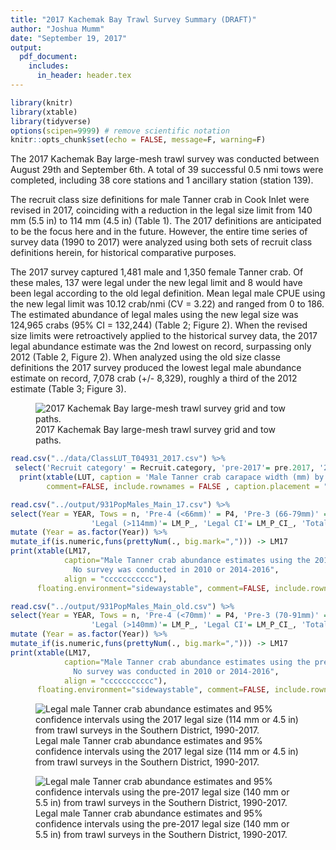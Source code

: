 ```yaml
---
title: "2017 Kachemak Bay Trawl Survey Summary (DRAFT)"
author: "Joshua Mumm"
date: "September 19, 2017"
output:
  pdf_document:
    includes:
      in_header: header.tex
---
```

```r
library(knitr)
library(xtable)
library(tidyverse)
options(scipen=9999) # remove scientific notation
knitr::opts_chunk$set(echo = FALSE, message=F, warning=F)
```

The 2017 Kachemak Bay large-mesh trawl survey was conducted between August 29th and September 6th.  A total of 39 successful 0.5 nmi tows were completed, including 38 core stations and 1 ancillary station (station 139). 

The recruit class size definitions for male Tanner crab in Cook Inlet were revised in 2017, coinciding with a reduction in the legal size limit from 140 mm (5.5 in) to 114 mm (4.5 in) (Table 1).  The 2017 definitions are anticipated to be the focus here and in the future.  However, the entire time series of survey data (1990 to 2017) were analyzed using both sets of recruit class definitions herein, for historical comparative purposes.

The 2017 survey captured 1,481 male and 1,350 female Tanner crab.  Of these males, 137 were legal under the new legal limit and 8 would have been legal according to the old legal definition.  Mean legal male CPUE using the new legal limit was 10.12 crab/nmi (CV = 3.22) and ranged from 0 to 186.
The estimated abundance of legal males using the new legal size was 124,965 crabs (95% CI = 132,244) (Table 2; Figure 2). When the revised size limits were retroactively applied to the historical survey data, the 2017 legal abundance estimate was the 2nd lowest on record, surpassing only 2012 (Table 2, Figure 2). When analyzed using the old size classe definitions the 2017 survey produced the lowest legal male abundance estimate on record, 7,078 crab (+/- 8,329), roughly a third of the 2012 estimate (Table 3; Figure 3).    
    

\newpage

![2017 Kachemak Bay large-mesh trawl survey grid and tow paths.](../figs/2017T04tows_170919.png)

```r
read.csv("../data/ClassLUT_T04931_2017.csv") %>%
 select('Recruit category' = Recruit.category, 'pre-2017'= pre.2017, '2017' = X2017) -> LUT
  print(xtable(LUT, caption = 'Male Tanner crab carapace width (mm) by recruit category for the Southern Distric trawl surveys.'),
        comment=FALSE, include.rownames = FALSE , caption.placement = "top")
```  

```r
read.csv("../output/931PopMales_Main_17.csv") %>%
select(Year = YEAR, Tows = n, 'Pre-4 (<66mm)' = P4, 'Pre-3 (66-79mm)' = P3, 'Pre-2 (80-95mm)' = P2, 'Pre-1 (96-113mm)' = P1,
                  'Legal (>114mm)'= LM_P_, 'Legal CI'= LM_P_CI_, 'Total' = TM_P_, 'Total CI'= TM_P_CI_ ) %>%
mutate (Year = as.factor(Year)) %>%
mutate_if(is.numeric,funs(prettyNum(., big.mark=","))) -> LM17
print(xtable(LM17,
            caption="Male Tanner crab abundance estimates using the 2017 size class revisions from trawl surveys in the Southern District, 1990-2017.
              No survey was conducted in 2010 or 2014-2016",
            align = "ccccccccccc"),
      floating.environment="sidewaystable", comment=FALSE, include.rownames = FALSE , caption.placement = "top")
```   


```r
read.csv("../output/931PopMales_Main_old.csv") %>%
select(Year = YEAR, Tows = n, 'Pre-4 (<70mm)' = P4, 'Pre-3 (70-91mm)' = P3, 'Pre-2 (92-114mm)' = P2, 'Pre-1 (115-139mm)' = P1,
                  'Legal (>140mm)'= LM_P_, 'Legal CI'= LM_P_CI_, 'Total' = TM_P_, 'Total CI'= TM_P_CI_ ) %>%
mutate (Year = as.factor(Year)) %>%
mutate_if(is.numeric,funs(prettyNum(., big.mark=","))) -> LM17
print(xtable(LM17,
            caption="Male Tanner crab abundance estimates using the pre-2017 size class definitions from trawl surveys in the Southern District, 1990-2017.
              No survey was conducted in 2010 or 2014-2016",
            align = "ccccccccccc"),
      floating.environment="sidewaystable", comment=FALSE, include.rownames = FALSE , caption.placement = "top")
```   

\newpage


![Legal male Tanner crab abundance estimates and 95% confidence intervals using the 2017 legal size (114 mm or 4.5 in) from trawl surveys in the Southern District, 1990-2017.](../figs/T04LM_2017SCs.png)

![Legal male Tanner crab abundance estimates and 95% confidence intervals using the pre-2017 legal size (140 mm or 5.5 in) from trawl surveys in the Southern District, 1990-2017.](../figs/T04LM_oldSCs.png)
